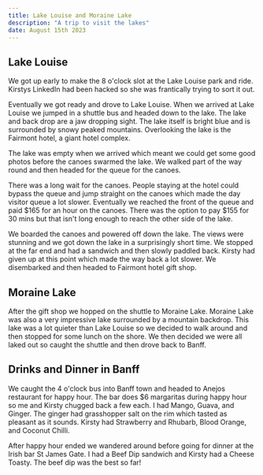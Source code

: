 ```yaml
---
title: Lake Louise and Moraine Lake
description: "A trip to visit the lakes"
date: August 15th 2023
---
```


## Lake Louise 

We got up early to make the 8 o'clock slot at the Lake Louise park and ride. Kirstys LinkedIn had been hacked so she was frantically trying to sort it out.

Eventually we got ready and drove to Lake Louise. When we arrived at Lake Louise we jumped in a shuttle bus and headed down to the lake. The lake and back drop are a jaw dropping sight. The lake itself is bright blue and is surrounded by snowy peaked mountains. Overlooking the lake is the Fairmont hotel, a giant hotel complex.

The lake was empty when we arrived which meant we could get some good photos before the canoes swarmed the lake. We walked part of the way round and then headed for the queue for the canoes.

There was a long wait for the canoes. People staying at the hotel could bypass the queue and jump straight on the canoes which made the day visitor queue a lot slower. Eventually we reached the front of the queue and paid $165 for an hour on the canoes. There was the option to pay $155 for 30 mins but that isn't long enough to reach the other side of the lake.

We boarded the canoes and powered off down the lake. The views were stunning and we got down the lake in a surprisingly short time. We stopped at the far end and had a sandwich and then slowly paddled back. Kirsty had given up at this point which made the way back a lot slower. We disembarked and then headed to Fairmont hotel gift shop.

## Moraine Lake

After the gift shop we hopped on the shuttle to Moraine Lake. Moraine Lake was also a very impressive lake surrounded by a mountain backdrop. This lake was a lot quieter than Lake Louise so we decided to walk around and then stopped for some lunch on the shore. We then decided we were all laked out so caught the shuttle and then drove back to Banff.

## Drinks and Dinner in Banff

We caught the 4 o'clock bus into Banff town and headed to Anejos restaurant for happy hour. The bar does $6 margaritas during happy hour so me and Kirsty chugged back a few each. I had Mango, Guava, and Ginger. The ginger had grasshopper salt on the rim which tasted as pleasant as it sounds. Kirsty had Strawberry and Rhubarb, Blood Orange, and Coconut Chilli.

After happy hour ended we wandered around before going for dinner at the Irish bar St James Gate. I had a Beef Dip sandwich and Kirsty had a Cheese Toasty. The beef dip was the best so far!
